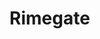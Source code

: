 
# Rimegate
<ProjectDetails
  floatRight
  region="The Wall"
  house="Night's Watch"
  type="Ruin"
  status="Not Started"
  warp="/warp rimegate"
  projectLead=""
  dateStarted="undefined"
  dateCompleted="undefined"
/>
